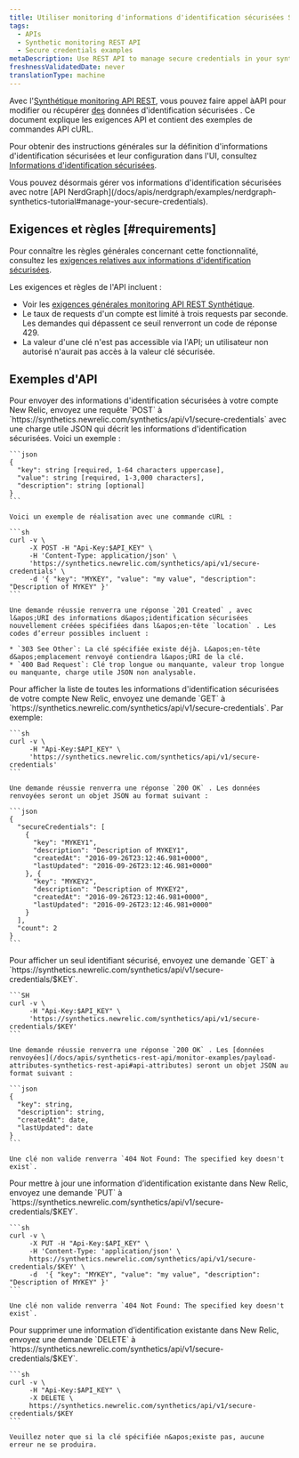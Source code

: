 ```yaml
---
title: Utiliser monitoring d'informations d'identification sécurisées Synthétique API
tags:
  - APIs
  - Synthetic monitoring REST API
  - Secure credentials examples
metaDescription: Use REST API to manage secure credentials in your synthetic monitors.
freshnessValidatedDate: never
translationType: machine
---
```


Avec l&apos;[Synthétique monitoring API REST](/docs/apis/synthetics-rest-api/monitor-examples/manage-synthetics-monitors-rest-api), vous pouvez faire appel àAPI pour modifier ou récupérer [des](/docs/synthetics/new-relic-synthetics/using-monitors/secure-credentials-store-credentials-information-scripted-browsers) données d&apos;identification sécurisées . Ce document explique les exigences API et contient des exemples de commandes API cURL.

Pour obtenir des instructions générales sur la définition d&apos;informations d&apos;identification sécurisées et leur configuration dans l&apos;UI, consultez [Informations d&apos;identification sécurisées](/docs/synthetics/new-relic-synthetics/using-monitors/secure-credentials-store-credentials-information-scripted-browsers).

<Callout variant="important">
  Vous pouvez désormais gérer vos informations d&apos;identification sécurisées avec notre [API NerdGraph](/docs/apis/nerdgraph/examples/nerdgraph-synthetics-tutorial#manage-your-secure-credentials).
</Callout>

## Exigences et règles [#requirements]

Pour connaître les règles générales concernant cette fonctionnalité, consultez les [exigences relatives aux informations d&apos;identification sécurisées](/docs/synthetics/new-relic-synthetics/using-monitors/secure-credentials-store-credentials-information-scripted-browsers#requirements).

Les exigences et règles de l&apos;API incluent :

* Voir les [exigences générales monitoring API REST Synthétique](/docs/apis/synthetics-rest-api/monitor-examples/manage-synthetics-monitors-rest-api#use-api).
* Le taux de requests d&apos;un compte est limité à trois requests par seconde. Les demandes qui dépassent ce seuil renverront un code de réponse 429.
* La valeur d&apos;une clé n&apos;est pas accessible via l&apos;API; un utilisateur non autorisé n&apos;aurait pas accès à la valeur clé sécurisée.

## Exemples d&apos;API

<CollapserGroup>
  <Collapser id="add-secure-credential" title="Ajouter un identifiant sécurisé">
    Pour envoyer des informations d&apos;identification sécurisées à votre compte New Relic, envoyez une requête `POST` à `https://synthetics.newrelic.com/synthetics/api/v1/secure-credentials` avec une charge utile JSON qui décrit les informations d&apos;identification sécurisées. Voici un exemple :

    ```json
    {
      "key": string [required, 1-64 characters uppercase],
      "value": string [required, 1-3,000 characters],
      "description": string [optional]
    }
    ```

    Voici un exemple de réalisation avec une commande cURL :

    ```sh
    curl -v \
         -X POST -H "Api-Key:$API_KEY" \
         -H 'Content-Type: application/json' \ 
         'https://synthetics.newrelic.com/synthetics/api/v1/secure-credentials' \
         -d '{ "key": "MYKEY", "value": "my value", "description": "Description of MYKEY" }'
    ```

    Une demande réussie renverra une réponse `201 Created` , avec l&apos;URI des informations d&apos;identification sécurisées nouvellement créées spécifiées dans l&apos;en-tête `location` . Les codes d’erreur possibles incluent :

    * `303 See Other`: La clé spécifiée existe déjà. L&apos;en-tête d&apos;emplacement renvoyé contiendra l&apos;URI de la clé.
    * `400 Bad Request`: Clé trop longue ou manquante, valeur trop longue ou manquante, charge utile JSON non analysable.
  </Collapser>

  <Collapser id="get-all-secure-credential" title="Obtenez toutes les informations d'identification sécurisées">
    Pour afficher la liste de toutes les informations d&apos;identification sécurisées de votre compte New Relic, envoyez une demande `GET` à `https://synthetics.newrelic.com/synthetics/api/v1/secure-credentials`. Par exemple:

    ```sh
    curl -v \
         -H "Api-Key:$API_KEY" \
         'https://synthetics.newrelic.com/synthetics/api/v1/secure-credentials'
    ```

    Une demande réussie renverra une réponse `200 OK` . Les données renvoyées seront un objet JSON au format suivant :

    ```json
    {
      "secureCredentials": [
        {
          "key": "MYKEY1",
          "description": "Description of MYKEY1",
          "createdAt": "2016-09-26T23:12:46.981+0000",
          "lastUpdated": "2016-09-26T23:12:46.981+0000"
        }, {
          "key": "MYKEY2",
          "description": "Description of MYKEY2",
          "createdAt": "2016-09-26T23:12:46.981+0000",
          "lastUpdated": "2016-09-26T23:12:46.981+0000"
        }
      ],
      "count": 2
    }
    ```
  </Collapser>

  <Collapser id="get-secure-credential" title="Obtenez un identifiant sécurisé spécifique">
    Pour afficher un seul identifiant sécurisé, envoyez une demande `GET` à `https://synthetics.newrelic.com/synthetics/api/v1/secure-credentials/$KEY`.

    ```SH
    curl -v \
         -H "Api-Key:$API_KEY" \
         'https://synthetics.newrelic.com/synthetics/api/v1/secure-credentials/$KEY'
    ```

    Une demande réussie renverra une réponse `200 OK` . Les [données renvoyées](/docs/apis/synthetics-rest-api/monitor-examples/payload-attributes-synthetics-rest-api#api-attributes) seront un objet JSON au format suivant :

    ```json
    {
      "key": string,
      "description": string,
      "createdAt": date,​
      "lastUpdated": date
    }
    ```

    Une clé non valide renverra `404 Not Found: The specified key doesn't exist`.
  </Collapser>

  <Collapser id="update-secure-credential" title="Mettre à jour un identifiant sécurisé existant">
    Pour mettre à jour une information d’identification existante dans New Relic, envoyez une demande `PUT` à `https://synthetics.newrelic.com/synthetics/api/v1/secure-credentials/$KEY`.

    ```sh
    curl -v \
         -X PUT -H "Api-Key:$API_KEY" \
         -H 'Content-Type: 'application/json' \
         https://synthetics.newrelic.com/synthetics/api/v1/secure-credentials/$KEY' \
         -d  '{ "key": "MYKEY", "value": "my value", "description": "Description of MYKEY" }'
    ```

    Une clé non valide renverra `404 Not Found: The specified key doesn't exist`.
  </Collapser>

  <Collapser id="delete-secure-credential" title="Supprimer un identifiant sécurisé existant">
    Pour supprimer une information d’identification existante dans New Relic, envoyez une demande `DELETE` à `https://synthetics.newrelic.com/synthetics/api/v1/secure-credentials/$KEY`.

    ```sh
    curl -v \
         -H "Api-Key:$API_KEY" \
         -X DELETE \
         https://synthetics.newrelic.com/synthetics/api/v1/secure-credentials/$KEY
    ```

    Veuillez noter que si la clé spécifiée n&apos;existe pas, aucune erreur ne se produira.
  </Collapser>
</CollapserGroup>